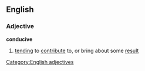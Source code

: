 ==English==

===Adjective===
'''conducive'''

# [[tending]] to [[contribute]] to, or bring about some [[result]]

[[Category:English adjectives]]